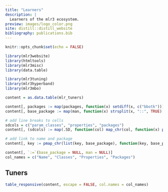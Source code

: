 ```yaml
---
title: "Learners"
description: |
  Learners of the mlr3 ecosystem.
preview: images/logo_color.png
site: distill::distill_website
bibliography: publications.bib
---
```


```r
knitr::opts_chunk$set(echo = FALSE)

library(mlr3website)
library(htmltools)
library(mlr3misc)
library(data.table)
```

```r
library(mlr3tuning)
library(mlr3hyperband)
library(mlr3mbo)

content = as.data.table(mlr_tuners)

content[, packages := map(packages, function(x) setdiff(x, c("bbotk")))]
content[, base_package := map(man, function(x) strsplit(x, "::", TRUE)[[1]][1])]

# add line breaks to cells
sdcols = c("param_classes", "properties", "packages")
content[, (sdcols) := map(.SD, function(col) map_chr(col, function(x) paste0(x, collapse = "\n"))), .SDcols = sdcols]

# add link to name and package
content[, key := pmap_chr(list(key, base_package), function(key, base_package) as.character(a(href = sprintf("https://%s.mlr-org.com/reference/mlr_tuners_%s.html", base_package, key), key)))]

content[, `:=`(base_package = NULL, man = NULL)]
col_names = c("Name", "Classes", "Properties", "Packages")
```

## Tuners

```r
table_responsive(content, escape = FALSE, col.names = col_names)
```
